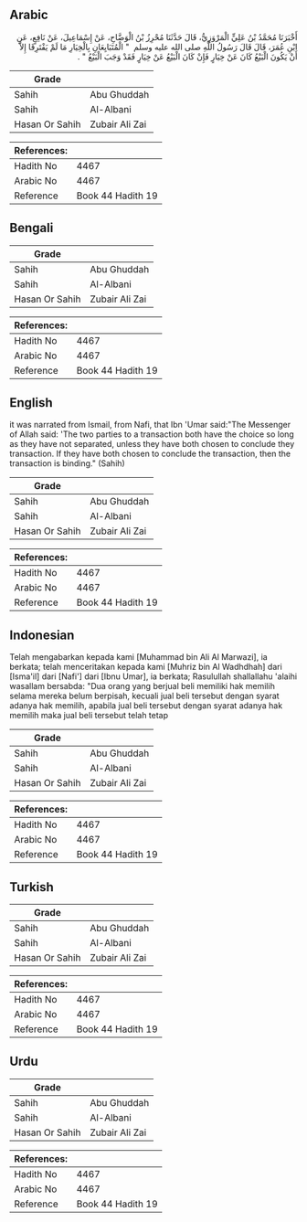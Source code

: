## Arabic


<div dir="rtl" lang="ar" style={{fontSize:'larger',backgroundColor:'#f8f9fa',padding:20}}>
أَخْبَرَنَا مُحَمَّدُ بْنُ عَلِيٍّ الْمَرْوَزِيُّ، قَالَ حَدَّثَنَا مُحْرِزُ بْنُ الْوَضَّاحِ، عَنْ إِسْمَاعِيلَ، عَنْ نَافِعٍ، عَنِ ابْنِ عُمَرَ، قَالَ قَالَ رَسُولُ اللَّهِ صلى الله عليه وسلم ‏ "‏ الْمُتَبَايِعَانِ بِالْخِيَارِ مَا لَمْ يَفْتَرِقَا إِلاَّ أَنْ يَكُونَ الْبَيْعُ كَانَ عَنْ خِيَارٍ فَإِنْ كَانَ الْبَيْعُ عَنْ خِيَارٍ فَقَدْ وَجَبَ الْبَيْعُ ‏"‏ ‏.‏
</div>
<div style={{backgroundColor:'#f8f9fa',padding:20, marginBottom: 10}}><table> <thead> <tr> <th>Grade</th> <th></th> </tr> </thead> <tbody> <tr><td>Sahih</td><td>Abu Ghuddah</td></tr><tr><td>Sahih</td><td>Al-Albani</td></tr><tr><td>Hasan Or Sahih</td><td>Zubair Ali Zai</td></tr></tbody></table><table> <thead> <tr> <th>References:</th> <th></th> </tr> </thead> <tbody><tr><td>Hadith No</td><td>4467</td></tr><tr><td>Arabic No</td><td>4467</td></tr><tr><td>Reference</td><td>Book 44 Hadith 19</td></tr></tbody></table></div>

## Bengali


<div dir="ltr" lang="bn" style={{fontSize:'larger',backgroundColor:'#f8f9fa',padding:20}}>

</div>
<div style={{backgroundColor:'#f8f9fa',padding:20, marginBottom: 10}}><table> <thead> <tr> <th>Grade</th> <th></th> </tr> </thead> <tbody> <tr><td>Sahih</td><td>Abu Ghuddah</td></tr><tr><td>Sahih</td><td>Al-Albani</td></tr><tr><td>Hasan Or Sahih</td><td>Zubair Ali Zai</td></tr></tbody></table><table> <thead> <tr> <th>References:</th> <th></th> </tr> </thead> <tbody><tr><td>Hadith No</td><td>4467</td></tr><tr><td>Arabic No</td><td>4467</td></tr><tr><td>Reference</td><td>Book 44 Hadith 19</td></tr></tbody></table></div>

## English


<div dir="ltr" lang="en" style={{fontSize:'larger',backgroundColor:'#f8f9fa',padding:20}}>
it was narrated from Ismail, from Nafi, that Ibn 'Umar said:"The Messenger of Allah said: 'The two parties to a transaction both have the choice so long as they have not separated, unless they have both chosen to conclude they transaction. If they have both chosen to conclude the transaction, then the transaction is binding." (Sahih)
</div>
<div style={{backgroundColor:'#f8f9fa',padding:20, marginBottom: 10}}><table> <thead> <tr> <th>Grade</th> <th></th> </tr> </thead> <tbody> <tr><td>Sahih</td><td>Abu Ghuddah</td></tr><tr><td>Sahih</td><td>Al-Albani</td></tr><tr><td>Hasan Or Sahih</td><td>Zubair Ali Zai</td></tr></tbody></table><table> <thead> <tr> <th>References:</th> <th></th> </tr> </thead> <tbody><tr><td>Hadith No</td><td>4467</td></tr><tr><td>Arabic No</td><td>4467</td></tr><tr><td>Reference</td><td>Book 44 Hadith 19</td></tr></tbody></table></div>

## Indonesian


<div dir="ltr" lang="id" style={{fontSize:'larger',backgroundColor:'#f8f9fa',padding:20}}>
Telah mengabarkan kepada kami [Muhammad bin Ali Al Marwazi], ia berkata; telah menceritakan kepada kami [Muhriz bin Al Wadhdhah] dari [Isma'il] dari [Nafi'] dari [Ibnu Umar], ia berkata; Rasulullah shallallahu 'alaihi wasallam bersabda: "Dua orang yang berjual beli memiliki hak memilih selama mereka belum berpisah, kecuali jual beli tersebut dengan syarat adanya hak memilih, apabila jual beli tersebut dengan syarat adanya hak memilih maka jual beli tersebut telah tetap
</div>
<div style={{backgroundColor:'#f8f9fa',padding:20, marginBottom: 10}}><table> <thead> <tr> <th>Grade</th> <th></th> </tr> </thead> <tbody> <tr><td>Sahih</td><td>Abu Ghuddah</td></tr><tr><td>Sahih</td><td>Al-Albani</td></tr><tr><td>Hasan Or Sahih</td><td>Zubair Ali Zai</td></tr></tbody></table><table> <thead> <tr> <th>References:</th> <th></th> </tr> </thead> <tbody><tr><td>Hadith No</td><td>4467</td></tr><tr><td>Arabic No</td><td>4467</td></tr><tr><td>Reference</td><td>Book 44 Hadith 19</td></tr></tbody></table></div>

## Turkish


<div dir="ltr" lang="tr" style={{fontSize:'larger',backgroundColor:'#f8f9fa',padding:20}}>

</div>
<div style={{backgroundColor:'#f8f9fa',padding:20, marginBottom: 10}}><table> <thead> <tr> <th>Grade</th> <th></th> </tr> </thead> <tbody> <tr><td>Sahih</td><td>Abu Ghuddah</td></tr><tr><td>Sahih</td><td>Al-Albani</td></tr><tr><td>Hasan Or Sahih</td><td>Zubair Ali Zai</td></tr></tbody></table><table> <thead> <tr> <th>References:</th> <th></th> </tr> </thead> <tbody><tr><td>Hadith No</td><td>4467</td></tr><tr><td>Arabic No</td><td>4467</td></tr><tr><td>Reference</td><td>Book 44 Hadith 19</td></tr></tbody></table></div>

## Urdu


<div dir="rtl" lang="ur" style={{fontSize:'larger',backgroundColor:'#f8f9fa',padding:20}}>

</div>
<div style={{backgroundColor:'#f8f9fa',padding:20, marginBottom: 10}}><table> <thead> <tr> <th>Grade</th> <th></th> </tr> </thead> <tbody> <tr><td>Sahih</td><td>Abu Ghuddah</td></tr><tr><td>Sahih</td><td>Al-Albani</td></tr><tr><td>Hasan Or Sahih</td><td>Zubair Ali Zai</td></tr></tbody></table><table> <thead> <tr> <th>References:</th> <th></th> </tr> </thead> <tbody><tr><td>Hadith No</td><td>4467</td></tr><tr><td>Arabic No</td><td>4467</td></tr><tr><td>Reference</td><td>Book 44 Hadith 19</td></tr></tbody></table></div>